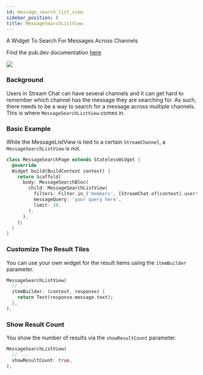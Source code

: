 ```yaml
---
id: message_search_list_view
sidebar_position: 8
title: MessageSearchListView
---
```


A Widget To Search For Messages Across Channels

Find the pub.dev documentation [here](https://pub.dev/documentation/stream_chat_flutter/latest/stream_chat_flutter/MessageSearchListView-class.html)

![](../assets/message_search_list_view.png)

### Background

Users in Stream Chat can have several channels and it can get hard to remember which channel has the
message they are searching for. As such, there needs to be a way to search for a message across multiple
channels. This is where `MessageSearchListView` comes in.

### Basic Example

While the MessageListView is tied to a certain `StreamChannel`, a `MessageSearchListView` is not.

```dart
class MessageSearchPage extends StatelessWidget {
  @override
  Widget build(BuildContext context) {
    return Scaffold(
      body: MessageSearchBloc(
        child: MessageSearchListView(
          filters: Filter.in_('members', [StreamChat.of(context).user!.id],),
          messageQuery: 'your query here',
          limit: 20,
        ),
      ),
    );
  }
}
```

### Customize The Result Tiles

You can use your own widget for the result items using the `itemBuilder` parameter.

```dart
MessageSearchListView(
  // ...
  itemBuilder: (context, response) {
    return Text(response.message.text);
  },
),
```

### Show Result Count

You show the number of results via the `showResultCount` parameter.

```dart
MessageSearchListView(
  // ...
  showResultCount: true,
),
```
